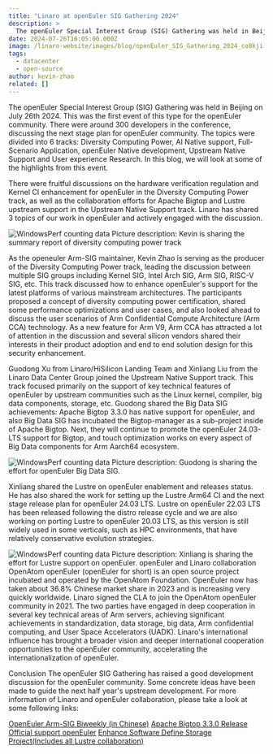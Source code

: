 ```yaml
---
title: "Linaro at openEuler SIG Gathering 2024"
description: >
  The openEuler Special Interest Group (SIG) Gathering was held in Beijing on July 26th 2024. This was the first event of this type for the openEuler community. There were around 300 developers in the conference, discussing the next stage plan for openEuler community. The topics were divided into 6 tracks: Diversity Computing Power, AI Native support, Full-Scenario Application, openEuler Native development, Upstream Native Support and User experience Research. In this blog, we will look at some of the highlights from this event.
date: 2024-07-26T16:05:00.000Z
image: /linaro-website/images/blog/openEuler_SIG_Gathering_2024_co8kji.jpg
tags:
  - datacenter
  - open-source
author: kevin-zhao
related: []
---
```


The openEuler Special Interest Group (SIG) Gathering was held in Beijing on July 26th 2024. This was the first event of this type for the openEuler community. There were around 300 developers in the conference, discussing the next stage plan for openEuler community. The topics were divided into 6 tracks: Diversity Computing Power, AI Native support, Full-Scenario Application, openEuler Native development, Upstream Native Support and User experience Research. In this blog, we will look at some of the highlights from this event.

There were fruitful discussions on the hardware verification regulation and Kernel CI enhancement for openEuler in the Diversity Computing Power track, as well as the collaboration efforts for Apache Bigtop and Lustre upstream support in the Upstream Native Support track. Linaro has shared 3 topics of our work in openEuler and actively engaged with the discussion.

![WindowsPerf counting data](/linaro-website/images/blog/Kevin_Zhao_Presentation_at_openEuler_SIG-new_llgsuj.jpg)
Picture description: Kevin is sharing the summary report of diversity computing power track

As the openeuler Arm-SIG maintainer, Kevin Zhao is serving as the producer of the Diversity Computing Power track, leading the discussion between multiple SIG groups including Kernel SIG, Intel Arch SIG, Arm SIG, RISC-V SIG, etc. This track discussed how to enhance openEuler's support for the latest platforms of various mainstream architectures. The participants proposed a concept of diversity computing power certification, shared some performance optimizations and user cases, and also looked ahead to discuss the user scenarios of Arm Confidential Compute Architecture (Arm CCA) technology. As a new feature for Arm V9, Arm CCA has attracted a lot of attention in the discussion and several silicon vendors shared their interests in their product adoption and end to end solution design for this security enhancement.

Guodong Xu from Linaro/HiSilicon Landing Team and Xinliang Liu from the Linaro Data Center Group joined the Upstream Native Support track. This track focused primarily on the support of key technical features of openEuler by upstream communities such as the Linux kernel, compiler, big data components, storage, etc. Guodong shared the Big Data SIG achievements: Apache Bigtop 3.3.0 has native support for openEuler, and also Big Data SIG has incubated the Bigtop-manager as a sub-project inside of Apache Bigtop. Next, they will continue to promote the openEuler 24.03-LTS support for Bigtop, and touch optimization works on every aspect of Big Data components for Arm Aarch64 ecosystem.

![WindowsPerf counting data](/linaro-website/images/blog/Guodong_Xu_Presentation_at_openEuler_SIG-new_n9upti.jpg)
Picture description: Guodong is sharing the effort for openEuler Big Data SIG.

Xinliang shared the Lustre on openEuler enablement and releases status. He has also shared the work for setting up the Lustre Arm64 CI and the next stage release plan for openEuler 24.03 LTS. Lustre on openEuler 22.03 LTS has been released following the distro release cycle and we are also working on porting Lustre to openEuler 20.03 LTS, as this version is still widely used in some verticals, such as HPC environments, that have relatively conservative evolution strategies.

![WindowsPerf counting data](/linaro-website/images/blog/Xinliang_Liu_Presentation_at_openEuler_SIG_2024-new_wwz1ed.jpg)
Picture description: Xinliang is sharing the effort for Lustre support on openEuler.
openEuler and Linaro collaboration
OpenAtom openEuler (openEuler for short) is an open source project incubated and operated by the OpenAtom Foundation. OpenEuler now has taken about 36.8% Chinese market share in 2023 and is increasing very quickly worldwide. Linaro signed the CLA to join the OpenAtom openEuler community in 2021. The two parties have engaged in deep cooperation in several key technical areas of Arm servers, achieving significant achievements in standardization, data storage, big data, Arm confidential computing, and User Space Accelerators (UADK). Linaro's international influence has brought a broader vision and deeper international cooperation opportunities to the openEuler community, accelerating the internationalization of openEuler.

Conclusion
The openEuler SIG Gathering has raised a good development discussion for the openEuler community. Some concrete ideas have been made to guide the next half year's upstream development. For more information of Linaro and openEuler collaboration, please take a look at some following links:

[OpenEuler Arm-SIG Biweekly (in Chinese)](https://etherpad.openeuler.org/p/sig-Arm-meetings)
[Apache Bigtop 3.3.0 Release Official support openEuler](https://cwiki.apache.org/confluence/display/BIGTOP/Bigtop+3.3.0+Release)
[Enhance Software Define Storage Project(Includes all Lustre collaboration)](https://linaro.atlassian.net/wiki/spaces/STOR/pages/24132551124/Enhance+Software-Defined-Storage+on+Arm+Servers)
